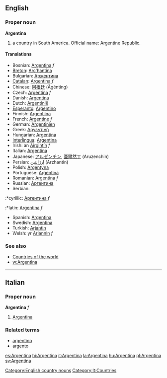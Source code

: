 ==English==
===Proper noun===
'''Argentina'''

# a country in South America. Official name: Argentine Republic.

====Translations====

*Bosnian: [[Argentina]] ''f''
*[[Breton]]: [[Arc'hantina]]
*Bulgarian: [[Аржентина]]
*[[Catalan]]: [[Argentina]] ''f''
*Chinese: [[阿根廷]] (Āgēntíng)
*Czech: [[Argentina]] ''f''
*Danish: [[Argentina]]
*Dutch: [[Argentinië]]
*[[Esperanto]]: [[Argentino]]
*Finnish: [[Argentiina]]
*French: [[Argentine]] ''f''
*German: [[Argentinien]]
*Greek: [[Αργεντινή]]
*Hungarian: [[Argentína]]
*[[Interlingua]]: [[Argentina]]
*Irish: an [[Airgintín]] ''f''
*Italian: [[Argentina]]
*Japanese: [[アルゼンチン]], [[亜爾然丁]] (Aruzenchin)
*Persian: [[آرژانتین]] (Arzhantin)
*Polish: [[Argentyna]]
*Portuguese: [[Argentina]]
*Romanian: [[Argentina]] ''f''
*Russian: [[Аргентина]]
*Serbian:
:*cyrillic: [[Аргентина]] ''f''
:*latin: [[Argentina]] ''f''
*Spanish: [[Argentina]]
*Swedish: [[Argentina]]
*Turkish: [[Arjantin]]
*Welsh: yr [[Ariannin]] ''f''

===See also===
*[[Countries of the world]]
*[[w:Argentina]]
----

==Italian==
===Proper noun===
'''Argentina''' ''f''

# [[Argentina]]

===Related terms===
*[[argentino]]
*[[argento]]

[[Category:English country nouns]]
[[Category:It:Countries]]

[[es:Argentina]]
[[hi:Argentina]]
[[it:Argentina]]
[[la:Argentina]]
[[hu:Argentina]]
[[pl:Argentina]]
[[sv:Argentina]]